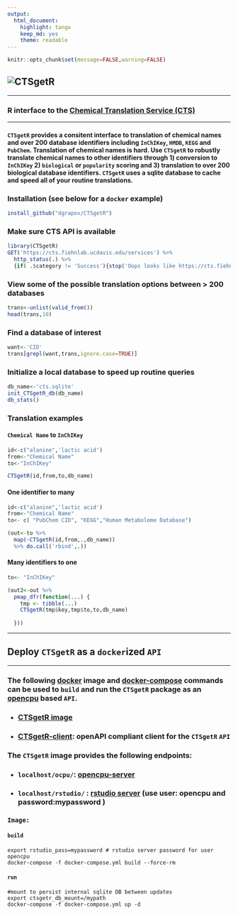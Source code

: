 ```yaml
---
output:
  html_document:
    highlight: tango
    keep_md: yes
    theme: readable
---
```


```r
knitr::opts_chunk$set(message=FALSE,warning=FALSE)
```

## ![CTSgetR](https://github.com/dgrapov/CTSgetR/blob/master/inst/ctsgetR_logo.png?raw=true)

<hr>
### R interface to the [Chemical Translation Service (CTS)](http://cts.fiehnlab.ucdavis.edu/)
<hr>

#### `CTSgetR` provides a consitent interface to translation of chemical names and over 200 database identifiers including `InChIKey`, `HMDB`, `KEGG` and `PubChem`. Translation of chemical names is hard. Use `CTSgetR` to robustly translate chemical names to other identifiers through 1) conversion to `InChIKey` 2) `biological` or `popularity` scoring and 3) translation to over 200 biological database identifiers. `CTSgetR` uses a sqlite database to cache and speed all of your routine translations.

### Installation (see below for a `docker` example)
```r
install_github("dgrapov/CTSgetR")
```

### Make sure CTS API is available
```r
library(CTSgetR)
GET('https://cts.fiehnlab.ucdavis.edu/services') %>%
  http_status(.) %>%
  {if( .$category != 'Success'){stop('Oops looks like https://cts.fiehnlab.ucdavis.edu/services is down!') }} 
```

### View some of the possible translation options between > 200 databases
```r
trans<-unlist(valid_from())
head(trans,10)
```

### Find a database of interest
```r
want<-'CID'
trans[grepl(want,trans,ignore.case=TRUE)]
```


### Initialize a local database to speed up routine queries
```r
db_name<-'cts.sqlite'
init_CTSgetR_db(db_name)
db_stats()
```


### Translation examples

#### `Chemical Name` to `InChIKey`
```r

id<-c("alanine",'lactic acid')
from<-"Chemical Name"
to<-"InChIKey"

CTSgetR(id,from,to,db_name)
```

#### One identifier to many
```r
id<-c("alanine",'lactic acid')
from<-"Chemical Name"
to<- c( "PubChem CID", "KEGG","Human Metabolome Database")

(out<-to %>%
  map(~CTSgetR(id,from,.,db_name)) 
  %>% do.call('rbind',.))


```



#### Many identifiers to one
```r

to<- "InChIKey"

(out2<-out %>%
  pmap_dfr(function(...) {
    tmp <- tibble(...)
    CTSgetR(tmp$key,tmp$to,to,db_name)
  
  }))

```

<hr>
## Deploy `CTSgetR` as a `docker`ized `API`
<hr>

### The following [docker]() image and [docker-compose]() commands can be used to `build` and run the `CTSgetR` package as an [opencpu](https://hub.docker.com/r/opencpu/ubuntu-18.04) based `API`.

* ### [CTSgetR image]()
* ### [CTSgetR-client](): openAPI compliant client for the `CTSgetR` `API`

### The `CTSgetR` image provides the following endpoints:
* ### `localhost/ocpu/`: [opencpu-server](https://www.opencpu.org/)
* ### `localhost/rstudio/` : [rstudio server](https://hub.docker.com/r/opencpu/rstudio) (use user: opencpu and password:mypassword )

### `Image:`
#### `build`
```
export rstudio_pass=mypassword # rstudio server password for user opencpu
docker-compose -f docker-compose.yml build --force-rm

```

#### `run`
```
#mount to persist internal sqlite DB between updates 
export ctsgetr_db_mount=/mypath
docker-compose -f docker-compose.yml up -d

```